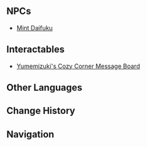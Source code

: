 {{Location Infobox
|image        = <gallery>
NPC Location Mint Daifuku Context.png|In-game
NPC Location Mint Daifuku.png|Map
</gallery>
|type         = Point of Interest
|map_level    = 
|subarea      = "People of the Springs"
|area         = Toyac Springs
|region       = Natlan
}}
{{Location Intro|description=<p>{{If Self|Yumemizuki's Cozy Corner|It|Yumemizuki's Cozy Corner}} is a small store that offers psychotherapy services, courtesy of the dream-eating [[yumekui-baku]]. It is presumably owned by [[Yumemizuki Mizuki]], but is currently staffed by a baku called [[Mint Daifuku]].</p>}}
<!--
==Quests==
{{Quests by Category List|Yumemizuki's Cozy Corner Quests|heo=1}}
-->
==NPCs==
* [[Mint Daifuku]]

==Interactables==
* [[Yumemizuki's Cozy Corner Message Board]]
<!--
==Descriptions==
{{Description|}}

==Soundtracks==
{{Soundtracks by Category Table|type=location}}

==Lore==

==Gallery==
<gallery>

</gallery>

==Trivia==
-->
==Other Languages==
{{Other Languages
|en       = Yumemizuki's Cozy Corner
|zhs      = 梦见月的舒心小站
|zhs_rm   = 
|zht      = 夢見月的舒心小站
|zht_rm   = 
|zh_tl    = 
|ja       = 夢見月のホッと一息
|ja_rm    = 
|ja_tl    = 
|ko       = 유메미즈키의 힐링 쉼터
|ko_tl    = 
|es       = Rincón reconfortante de Yumemizuki
|es_tl    = Yumemizuki's Comforting Corner
|fr       = Cocon-confort de Yumemizuki
|fr_tl    = Yumemizuki's Comfy Cocoon
|ru       = Уютный уголок Юмэмидзуки
|ru_tl    = 
|th       = สถานพักผ่อนหย่อนใจของ Yumemizuki
|th_rm    = 
|th_tl    = 
|vi       = Góc Ấm Cúng Của Yumemizuki
|vi_tl    = 
|de       = Yumemizukis gemütliche Ecke
|de_tl    = 
|id       = Pojok Santai Yumemizuki
|id_tl    = 
|pt       = Cantinho Confortável da Yumemizuki
|pt_tl    = 
|tr       = Yumemizuki'nin Rahatlama Köşesi
|tr_tl    = 
|it       = Angolo accogliente di Yumemizuki
|it_tl    = 
}}

==Change History==
{{Change History|5.4}}
<!--
==References==
{{Reflist}}
-->
==Navigation==
{{PoI Navbox|Natlan}}